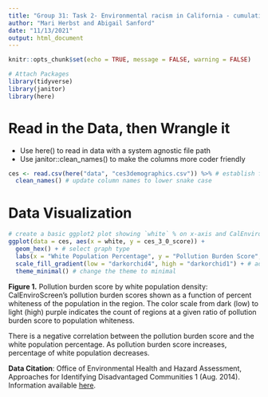 ```yaml
---
title: "Group 31: Task 2- Environmental racism in California - cumulative pollution burden"
author: "Mari Herbst and Abigail Sanford"
date: "11/13/2021"
output: html_document
---
```


```r
knitr::opts_chunk$set(echo = TRUE, message = FALSE, warning = FALSE)

# Attach Packages
library(tidyverse)
library(janitor)
library(here)
```

# Read in the Data, then Wrangle it
- Use here() to read in data with a system agnostic file path
- Use janitor::clean_names() to make the columns more coder friendly

```r
ces <- read.csv(here("data", "ces3demographics.csv")) %>% # establish file path
  clean_names() # update column names to lower snake case
```

# Data Visualization

```r
# create a basic ggplot2 plot showing `white` % on x-axis and CalEnviroScreen pollution burden score on the y-axis. 
ggplot(data = ces, aes(x = white, y = ces_3_0_score)) + 
  geom_hex() + # select graph type
  labs(x = "White Population Percentage", y = "Pollution Burden Score", title = "Pollution Burden Score by White Population Density") +  # add axis titles
  scale_fill_gradient(low = "darkorchid4", high = "darkorchid1") + # add color gradient for density 
  theme_minimal() # change the theme to minimal


```

**Figure 1.** Pollution burden score by white population density: CalEnviroScreen's pollution burden scores shown as a function of percent whiteness of the population in the region. The color scale from dark (low) to light (high) purple indicates the count of regions at a given ratio of pollution burden score to population whiteness.


There is a negative correlation between the pollution burden score and the white population percentage. As pollution burden score increases, percentage of white population decreases.  

**Data Citation**: Office  of  Environmental  Health  and  Hazard  Assessment,  Approaches  for  Identifying  Disadvantaged  Communities  1  (Aug.  2014). Information  available [here](http://oehha.ca.gov/ej/pdf/ApproachesnIdentifyDisadvantagedCommunitiesAug2014.pdf).